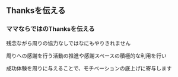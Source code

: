 ## Thanksを伝える
### ママならではのThanksを伝える
残念ながら周りの協力なしではなにもやりきれません

周りへの感謝を行う活動の推進や感謝スペースの積極的な利用を行い

成功体験を周りに与えることで、モチベーションの底上げに寄与します
